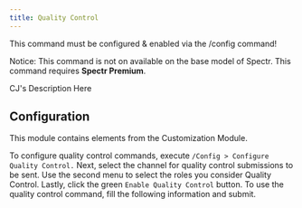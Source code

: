 ```yaml
---
title: Quality Control
---
```


<Warning>This command must be configured & enabled via the /config command!</Warning>

<Info>Notice: This command is not on available on the base model of Spectr. This command requires **Spectr Premium**.</Info>

CJ's Description Here

## Configuration

<Info>This module contains elements from the Customization Module.</Info>

To configure quality control commands, execute `/Config > Configure Quality Control.` Next, select the channel for quality control submissions to be sent. Use the second menu to select the roles you consider Quality Control. Lastly, click the green `Enable Quality Control` button. To use the quality control command, fill the following information and submit.